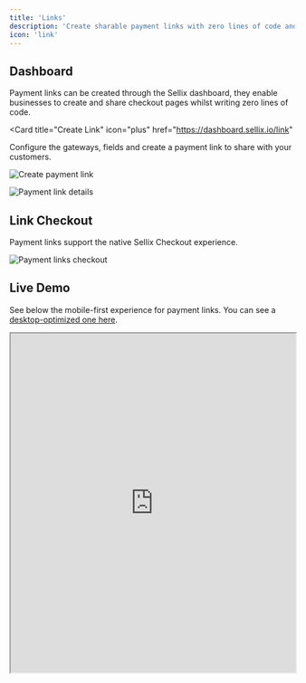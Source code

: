 ```yaml
---
title: 'Links'
description: 'Create sharable payment links with zero lines of code and accept payments immediately'
icon: 'link'
---
```


## Dashboard

Payment links can be created through the Sellix dashboard, they enable businesses to create and share checkout pages whilst writing zero lines of code.

<Card
  title="Create Link"
  icon="plus"
  href="https://dashboard.sellix.io/link"
>
  Configure the gateways, fields and create a payment link to share with your customers.
</Card>

<img
  className="block"
  src="/images/links/link-create.png"
  alt="Create payment link"
/>

<img
  className="block"
  src="/images/links/link-details.png"
  alt="Payment link details"
/>

## Link Checkout

Payment links support the native Sellix Checkout experience.

<img
  className="block"
  src="/images/links/checkout.png"
  alt="Payment links checkout"
/>

## Live Demo

See below the mobile-first experience for payment links. You can see a [desktop-optimized one here](https://pay.sellix.io/pay/cb7e80-f60056e5d3-355282).

<iframe margin="auto" width="100%" height="600px" src="https://pay.sellix.io/pay/cb7e80-f60056e5d3-355282"> </iframe>